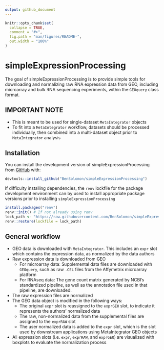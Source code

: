 ```yaml
---
output: github_document
---
```


<!-- README.md is generated from README.Rmd. Please edit that file -->

```r
knitr::opts_chunk$set(
  collapse = TRUE,
  comment = "#>",
  fig.path = "man/figures/README-",
  out.width = "100%"
)
```

# simpleExpressionProcessing

<!-- badges: start -->
<!-- badges: end -->

The goal of simpleExpressionProcessing is to provide simple tools for downloading and normalizing raw RNA expression data from GEO, including microarray and bulk RNA sequencing experiments, within the `GEOquery` class format. 

## IMPORTANT NOTE

- This is meant to be used for single-dataset `MetaIntegrator` objects
- To fit into a `MetaIntegrator` workflow, datasets should be processed individually, then combined into a multi-dataset object prior to `MetaIntegrator` analysis

## Installation

You can install the development version of simpleExpressionProcessing from [GitHub](https://github.com/) with:

``` r
devtools::install_github("BenSolomon/simpleExpressionProcessing")
```

If difficulty installing dependencies, the `renv` lockfile for the package development environment can by used to install appropriate package versions  prior to installing `simpleExpressionProcessing`

``` r
install.packages("renv")
renv::init() # If not already using renv
lock_path <- "https://raw.githubusercontent.com/BenSolomon/simpleExpressionProcessing/refs/heads/main/renv.lock"
renv::restore(lockfile = lock_path)
```


## General workflow

- GEO data is downloaded with `MetaIntegrator`. This includes an `expr` slot which contains the expression data, as normalized by the data authors
- Raw expression data is downloaded from GEO
  - For microarray data: Supplemental data files are downloaded with `GEOquery`, such as raw `.CEL` files from the Affymetrix microarray platform
  - For RNAseq data: The gene count matrix generated by NCBI's standardized pipeline, as well as the annotation file used in that pipeline, are downloaded.
- The raw expression files are normalized 
- The GEO data object is modified in the following ways:
  - The original `expr` slot is reassigned to the `exprGEO` slot, to indicate it represents the authors' normalized data
  - The raw, non-normalized data from the supplemental files are assigned to the `exprRAW` slot
  - The user normalized data is added to the `expr` slot, which is the slot used by downstream applications using MetaIntegrator GEO objects
- All expression slots (i.e. `expr`, `exprRAW`, and `exprGEO`) are visualized with boxplots to evaluate the normalization process
